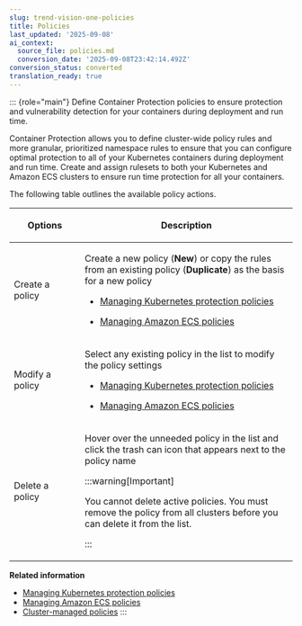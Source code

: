 ```yaml
---
slug: trend-vision-one-policies
title: Policies
last_updated: '2025-09-08'
ai_context:
  source_file: policies.md
  conversion_date: '2025-09-08T23:42:14.492Z'
conversion_status: converted
translation_ready: true
---
```


::: {role="main"}
Define Container Protection policies to ensure protection and vulnerability detection for your containers during deployment and run time.

Container Protection allows you to define cluster-wide policy rules and more granular, prioritized namespace rules to ensure that you can configure optimal protection to all of your Kubernetes containers during deployment and run time. Create and assign rulesets to both your Kubernetes and Amazon ECS clusters to ensure run time protection for all your containers.

The following table outlines the available policy actions.

<table>
<colgroup>
<col style="width: 25%" />
<col style="width: 75%" />
</colgroup>
<thead>
<tr>
<th><p>Options</p></th>
<th><p>Description</p></th>
</tr>
</thead>
<tbody>
<tr>
<td><p>Create a policy</p></td>
<td><p>Create a new policy (<strong>New</strong>) or copy the rules from an existing policy (<strong>Duplicate</strong>) as the basis for a new policy</p>
<ul>
<li><p><a href="trend-vision-one-kubernetes-protection-policies">Managing Kubernetes protection policies</a></p></li>
<li><p><a href="trend-vision-one-managing-amazon-ecs-policies">Managing Amazon ECS policies</a></p></li>
</ul></td>
</tr>
<tr>
<td><p>Modify a policy</p></td>
<td><p>Select any existing policy in the list to modify the policy settings</p>
<ul>
<li><p><a href="trend-vision-one-kubernetes-protection-policies">Managing Kubernetes protection policies</a></p></li>
<li><p><a href="trend-vision-one-managing-amazon-ecs-policies">Managing Amazon ECS policies</a></p></li>
</ul></td>
</tr>
<tr>
<td><p>Delete a policy</p></td>
<td><p>Hover over the unneeded policy in the list and click the trash can icon that appears next to the policy name</p>


:::warning[Important]

<p>You cannot delete active policies. You must remove the policy from all clusters before you can delete it from the list.</p>


:::

</td>
</tr>
</tbody>
</table>

**Related information**

- [Managing Kubernetes protection policies](kubernetes-protection-policies.md "Container Protection policies for Kubernetes clusters contain deployment, continuous, and runtime rules that you can apply to entire clusters and that you can apply directly to namespaces within clusters.")
- [Managing Amazon ECS policies](managing-amazon-ecs-policies.md "Container Protection policies for Amazon ECS clusters contain runtime rules that you can apply to entire clusters.")
- [Cluster-managed policies](cluster-managed-policies.mdx)
:::
